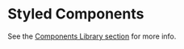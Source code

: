 <Meta title="Packages/Styled Components" />

# Styled Components
See the [Components Library section](?path=/docs/components-components-library--page) for more info.
